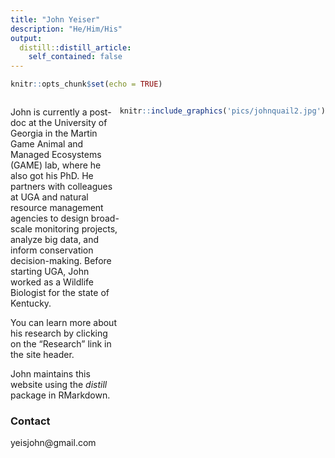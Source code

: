 ```yaml
---
title: "John Yeiser"
description: "He/Him/His"
output:
  distill::distill_article:
    self_contained: false
---
```


```r
knitr::opts_chunk$set(echo = TRUE)
```

:::: {style="display: flex;"}

::: {}
John is currently a post-doc at the University of Georgia in the Martin Game Animal and Managed Ecosystems (GAME) lab, where he also got his PhD. He partners with colleagues at UGA and natural resource management agencies to design broad-scale monitoring projects, analyze big data, and inform conservation decision-making. Before starting UGA, John worked as a Wildlife Biologist for the state of Kentucky.

You can learn more about his research by clicking on the "Research" link in the site header.

John maintains this website using the *distill* package in RMarkdown. 

### Contact 
yeisjohn@gmail.com
:::

::: {}

```r
knitr::include_graphics('pics/johnquail2.jpg')
```

:::

::::

